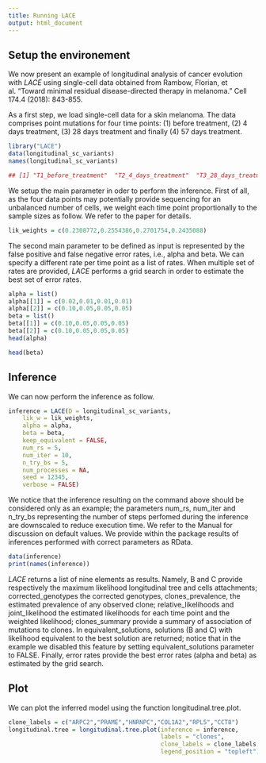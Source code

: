 ```yaml
---
title: Running LACE
output: html_document
---
```


## Setup the environement

We now present an example of longitudinal analysis of cancer evolution with *LACE* using single-cell data obtained from Rambow, Florian, et al. "Toward minimal residual disease-directed therapy in melanoma." Cell 174.4 (2018): 843-855. 

As a first step, we load single-cell data for a skin melanoma. The data comprises point mutations for four 
time points: (1) before treatment, (2) 4 days treatment, (3) 28 days treatment and finally (4) 57 days treatment. 

```r
library("LACE")
data(longitudinal_sc_variants)
names(longitudinal_sc_variants)

## [1] "T1_before_treatment"  "T2_4_days_treatment"  "T3_28_days_treatment" "T4_57_days_treatment"
```

We setup the main parameter in oder to perform the inference. First of all, as the four data points may potentially provide sequencing for an unbalanced 
number of cells, we weight each time point proportionally to the sample sizes as follow. We refer to the paper for details. 

```r
lik_weights = c(0.2308772,0.2554386,0.2701754,0.2435088)
```

The second main parameter to be defined as input is represented by the false positive and false negative error rates, i.e., alpha and beta. We can specify a 
different rate per time point as a list of rates. When multiple set of rates are provided, *LACE* performs a grid search in order to estimate the best set of error rates. 

```r
alpha = list()
alpha[[1]] = c(0.02,0.01,0.01,0.01)
alpha[[2]] = c(0.10,0.05,0.05,0.05)
beta = list()
beta[[1]] = c(0.10,0.05,0.05,0.05)
beta[[2]] = c(0.10,0.05,0.05,0.05)
head(alpha)

head(beta)

```

## Inference

We can now perform the inference as follow. 

```r
inference = LACE(D = longitudinal_sc_variants, 
    lik_w = lik_weights, 
    alpha = alpha, 
    beta = beta, 
    keep_equivalent = FALSE, 
    num_rs = 5, 
    num_iter = 10, 
    n_try_bs = 5, 
    num_processes = NA, 
    seed = 12345, 
    verbose = FALSE)
```

We notice that the inference resulting on the command above should be considered only as an example; the parameters num_rs, num_iter and n_try_bs representing the number of 
steps perfomed during the inference are downscaled to reduce execution time. We refer to the Manual for discussion on default values. We provide within the package results 
of inferences performed with correct parameters as RData. 

```r
data(inference)
print(names(inference))
```

*LACE* returns a list of nine elements as results. Namely, B and C provide respectively the maximum likelihood longitudinal tree and cells attachments; corrected_genotypes the corrected genotypes, clones_prevalence, the estimated prevalence of any observed clone; relative_likelihoods and joint_likelihood the estimated likelihoods for each time point and the weighted likelihood; clones_summary provide a summary of association of mutations to clones. In equivalent_solutions, solutions (B and C) with likelihood equivalent to the best solution are returned; notice that in the example we disabled this feature by 
setting equivalent_solutions parameter to FALSE. Finally, error rates provide the best error rates (alpha and beta) as estimated by the grid search. 


## Plot

We can plot the inferred model using the function longitudinal.tree.plot. 

```r
clone_labels = c("ARPC2","PRAME","HNRNPC","COL1A2","RPL5","CCT8")
longitudinal.tree = longitudinal.tree.plot(inference = inference, 
                                           labels = "clones", 
                                           clone_labels = clone_labels, 
                                           legend_position = "topleft")
```
